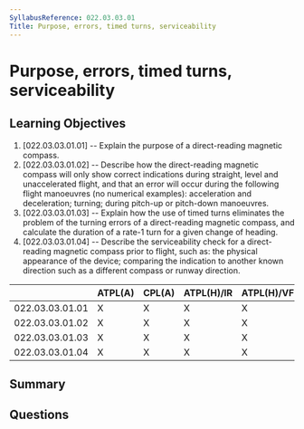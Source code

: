 ```yaml
---
SyllabusReference: 022.03.03.01
Title: Purpose, errors, timed turns, serviceability
---
```


# Purpose, errors, timed turns, serviceability

## Learning Objectives

1. [022.03.03.01.01] -- Explain the purpose of a direct-reading magnetic
   compass.
2. [022.03.03.01.02] -- Describe how the direct-reading magnetic compass will
   only show correct indications during straight, level and unaccelerated
   flight, and that an error will occur during the following flight manoeuvres
   (no numerical examples): acceleration and deceleration; turning; during
   pitch-up or pitch-down manoeuvres.
3. [022.03.03.01.03] -- Explain how the use of timed turns eliminates the
   problem of the turning errors of a direct-reading magnetic compass, and
   calculate the duration of a rate-1 turn for a given change of heading.
4. [022.03.03.01.04] -- Describe the serviceability check for a direct-reading
   magnetic compass prior to flight, such as: the physical appearance of the
   device; comparing the indication to another known direction such as a
   different compass or runway direction.

|                 | ATPL(A) | CPL(A) | ATPL(H)/IR | ATPL(H)/VFR | CPL(H) | IR  | CBIR(A) |
| --------------- | ------- | ------ | ---------- | ----------- | ------ | --- | ------- |
| 022.03.03.01.01 | X       | X      | X          | X           | X      | X   |         |
| 022.03.03.01.02 | X       | X      | X          | X           | X      | X   |         |
| 022.03.03.01.03 | X       | X      | X          | X           | X      | X   |         |
| 022.03.03.01.04 | X       | X      | X          | X           | X      | X   | X       |

## Summary

## Questions
